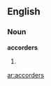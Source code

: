 ==English==
===Noun===
'''accorders'''
# {{plural of|[[accorder]]}}

{{anagrams:en/accdeorrs}}
[[ar:accorders]]